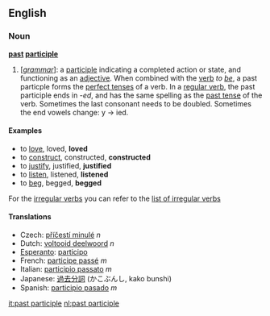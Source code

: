 ==English==
=== Noun ===
'''[[past]] [[participle]]'''

#['' [[grammar]]'']: a [[participle]] indicating a completed action or state, and functioning as an [[adjective]]. When combined with the [[verb]] ''to [[be]]'', a past particple forms the [[perfect tense]]s of a verb. In a [[regular verb]], the past participle ends in -''ed'', and has the same spelling as the [[past tense]] of the verb. Sometimes the last consonant needs to be doubled. Sometimes the end vowels change: y -> ied.

==== Examples ====
*to [[love]], loved, '''loved'''
*to [[construct]], constructed, '''constructed'''
*to [[justify]], justified, '''justified'''
*to [[listen]], listened, '''listened'''
*to [[beg]], begged, '''begged'''

For the [[irregular verb]]s you can refer to the [[Wiktionary Appendix:Irregular verbs|list of irregular verbs]]

==== Translations ====
*Czech: [[příčestí minulé]]  ''n''
*Dutch: [[voltooid deelwoord]] ''n''
*[[Esperanto]]: [[participo]]
*French: [[participe passé]] ''m''
*Italian: [[participio passato]] ''m''
*Japanese: [[過去分詞]] (かこぶんし, kako bunshi)
*Spanish: [[participio pasado]] ''m''

[[it:past participle]]
[[nl:past participle]]